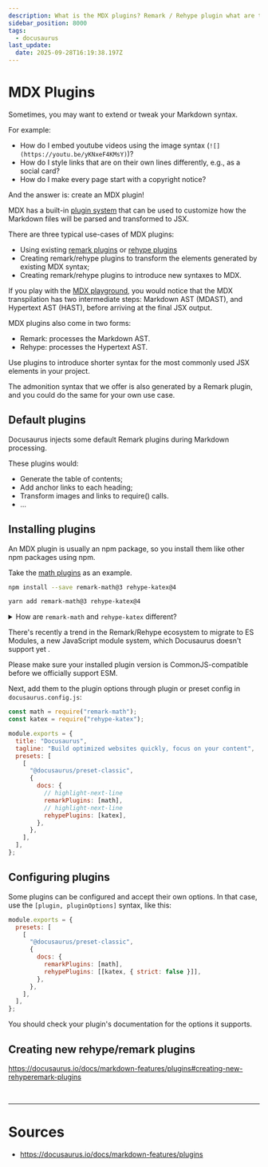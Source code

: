 ```yaml
---
description: What is the MDX plugins? Remark / Rehype plugin what are they and how are they different? How to create your own plugin?
sidebar_position: 8000
tags:
  - docusaurus
last_update:
  date: 2025-09-28T16:19:38.197Z
---
```


# MDX Plugins

Sometimes, you may want to extend or tweak your Markdown syntax.

For example:

- How do I embed youtube videos using the image syntax (`![](https://youtu.be/yKNxeF4KMsY)`)?
- How do I style links that are on their own lines differently, e.g., as a social card?
- How do I make every page start with a copyright notice?

And the answer is: create an MDX plugin!

MDX has a built-in [plugin system](https://mdxjs.com/advanced/plugins/) that can be used to customize how the Markdown files will be parsed and transformed to JSX.

There are three typical use-cases of MDX plugins:

- Using existing [remark plugins](https://github.com/remarkjs/remark/blob/main/doc/plugins.md#list-of-plugins) or [rehype plugins](https://github.com/rehypejs/rehype/blob/main/doc/plugins.md#list-of-plugins)
- Creating remark/rehype plugins to <Color color="var(--secondary-font-color)"> transform the elements </Color> generated by existing MDX syntax;
- Creating remark/rehype plugins to <Color color="var(--secondary-font-color)"> introduce new syntaxes </Color> to MDX.

If you play with the [MDX playground](https://mdx-git-renovate-babel-monorepo-mdx.vercel.app/playground),
you would notice that the MDX transpilation has two intermediate steps: Markdown AST (MDAST), and Hypertext AST (HAST), before arriving at the final JSX output.

MDX plugins also come in two forms:

- Remark: processes the Markdown AST.
- Rehype: processes the Hypertext AST.

<Admonition type="info" title="info">

Use plugins to introduce shorter syntax for the most commonly used JSX elements in your project.

The admonition syntax that we offer is also generated by a Remark plugin, and you could do the same for your own use case.

</Admonition>

## <Color color="var(--not-require-but-good-to-know-font-color)"> Default plugins </Color>

Docusaurus injects some default Remark plugins during Markdown processing.

These plugins would:

- Generate the table of contents;
- Add anchor links to each heading;
- Transform images and links to require() calls.
- ...

## Installing plugins

An MDX plugin is usually an npm package, so you install them like other npm packages using npm.

Take the [math plugins](https://docusaurus.io/docs/markdown-features/math-equations) as an example.

<Tabs>
<TabItem value="npm" label="npm">

```bash title=
npm install --save remark-math@3 rehype-katex@4
```

</TabItem>
<TabItem value="yarn" label="yarn">

```bash title=
yarn add remark-math@3 rehype-katex@4
```

</TabItem>
</Tabs>

<details>

<summary>
  How are <code>remark-math</code> and <code>rehype-katex</code> different?
</summary>

In case you are wondering how Remark and Rehype are different, here is a good example.

`remark-math` operates on the Markdown AST, where it sees text like `$...$`, and all it does is<Color color="var(--secondary-font-color)"> transform that to the JSX </Color> `<span class="math math-inline">...</span>` without doing too much with the content.
This decouples the extraction of math formulae from their rendering, which means you can swap $\KaTeX$ out with other math renderers, like MathJax (with [`rehype-mathjax`](https://github.com/remarkjs/remark-math/tree/main/packages/rehype-mathjax)), just by replacing the Rehype plugin.

`rehype-katex` operates on the Hypertext AST where everything <Color color="var(--secondary-font-color)"> has been converted </Color> to <Color color="var(--secondary-font-color)"> HTML-like </Color> tags <Color color="var(--primary-font-color)"> already </Color>.
It traverses all the elements with `math` class and uses $\KaTeX$ to <Color color="var(--secondary-font-color)"> parse and render </Color> the content to <Color color="var(--secondary-font-color)"> actual HTML </Color>.

</details>

<Admonition type="caution" title="caution">

There's recently a trend in the Remark/Rehype ecosystem to migrate to ES Modules, a new JavaScript module system, which Docusaurus <Color color="var(--primary-font-color)"> doesn't support yet </Color>.

Please make sure your installed plugin version is CommonJS-compatible before we officially support ESM.

</Admonition>

Next, add them to the plugin options through plugin or preset config in `docusaurus.config.js`:

```javascript title=docusaurus.config.js showLineNumbers
const math = require("remark-math");
const katex = require("rehype-katex");

module.exports = {
  title: "Docusaurus",
  tagline: "Build optimized websites quickly, focus on your content",
  presets: [
    [
      "@docusaurus/preset-classic",
      {
        docs: {
          // highlight-next-line
          remarkPlugins: [math],
          // highlight-next-line
          rehypePlugins: [katex],
        },
      },
    ],
  ],
};
```

## Configuring plugins

Some plugins can be configured and accept their own options. In that case, use the `[plugin, pluginOptions]` syntax, like this:

```javascript title=docusaurus.config.js showLineNumbers
module.exports = {
  presets: [
    [
      "@docusaurus/preset-classic",
      {
        docs: {
          remarkPlugins: [math],
          rehypePlugins: [[katex, { strict: false }]],
        },
      },
    ],
  ],
};
```

You should check your plugin's documentation for the options it supports.

## <Color color="var(--not-nesary-for-now-future-font-color)"> Creating new rehype/remark plugins </Color>

https://docusaurus.io/docs/markdown-features/plugins#creating-new-rehyperemark-plugins

<br />

---

# Sources

- https://docusaurus.io/docs/markdown-features/plugins
